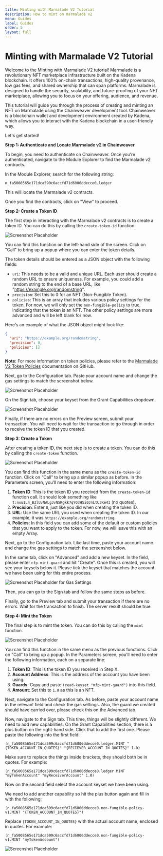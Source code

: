 ```yaml
---
title: Minting with Marmalade V2 Tutorial
description: How to mint on marmalade v2
menu: Guides
label: Guides
order: 5
layout: full
---
```


# Minting with Marmalade V2 Tutorial

Welcome to the Minting with Marmalade V2 tutorial! Marmalade is a revolutionary
NFT marketplace infrastructure built on the Kadena blockchain. It offers 100%
on-chain transactions, high-quality provenance, low gas fees, and shared
ownership that can span platforms. Marmalade is designed to handle the security,
scalability, and future-proofing of your NFT marketplace, allowing you to focus
on your offering, audience, and revenue.

This tutorial will guide you through the process of creating and minting an NFT
on Marmalade using the Chainweaver development tool. Chainweaver is a blockchain
wallet and development environment created by Kadena, which allows you to
interact with the Kadena blockchain in a user-friendly way.

Let's get started!

**Step 1: Authenticate and Locate Marmalade v2 in Chainweaver**

To begin, you need to authenticate on Chainweaver. Once you're authenticated,
navigate to the Module Explorer to find the Marmalade v2 contracts.

In the Module Explorer, search for the following string:

```
n_fa5008565e171dca599c6accfd71d6006ddecce0.ledger
```

This will locate the Marmalade v2 contracts.

Once you find the contracts, click on "View" to proceed.

**Step 2: Create a Token ID**

The first step in interacting with the Marmalade v2 contracts is to create a
token ID. You can do this by calling the `create-token-id` function.

![Screenshot Placeholder](/assets/marmalade/03-token-id-02.png)

You can find this function on the left-hand side of the screen. Click on "Call"
to bring up a popup where you can enter the token details.

The token details should be entered as a JSON object with the following fields:

- `uri`: This needs to be a valid and unique URL. Each user should create a
  random URL to ensure uniqueness. For example, you could add a random string to
  the end of a base URL, like "https://example.org/randomstring".
- `precision`: Set this to 0 for an NFT (Non-Fungible Token).
- `policies`: This is an array that includes various policy settings for the
  token. For now, we will only set the `non-fungible-policy` to true, indicating
  that the token is an NFT. The other policy settings are more advanced and will
  be left blank for now.

Here's an example of what the JSON object might look like:

```json
{
  "uri": "https://example.org/randomstring",
  "precision": 0,
  "policies": []
}
```

**Note:** For more information on token policies, please refer to the
[Marmalade V2 Token Policies](https://github.com/kadena-io/marmalade/tree/v2#token-policies)
documentation on GitHub.

Next, go to the Configuration tab. Paste your account name and change the gas
settings to match the screenshot below.

![Screenshot Placeholder](/assets/marmalade/03-token-id-03.png)

On the Sign tab, choose your keyset from the Grant Capabilities dropdown.

![Screenshot Placeholder](/assets/marmalade/03-token-id-04.png)

Finally, if there are no errors on the Preview screen, submit your transaction.
You will need to wait for the transaction to go through in order to receive the
token ID that you created.

**Step 3: Create a Token**

After creating a token ID, the next step is to create a token. You can do this
by calling the `create-token` function.

![Screenshot Placeholder](/assets/marmalade/01-create-token-01.png)

You can find this function in the same menu as the `create-token-id` function.
Click on "Call" to bring up a similar popup as before. In the Parameters screen,
you'll need to enter the following information:

1. **Token ID**: This is the token ID you received from the `create-token-id`
   function call. It should look something like
   `t:nxu1L4_BZlUvNALgJvN5Kgkk7qYO3HSi0JnLtU3Ke4I` (no quotes).
2. **Precision**: Enter `0`, just like you did when creating the token ID.
3. **URL**: Use the same URL you used when creating the token ID. In our
   example, it was `https://example.org/randomstring`.
4. **Policies**: In this field you can add some of the default or custom
   policies that you want to apply to the token. For now, we will leave this
   with an empty Array.

Next, go to the Configuration tab. Like last time, paste your account name and
change the gas settings to match the screenshot below.

In the same tab, click on "Advanced" and add a new keyset. In the field, please
enter `nfp-mint-guard` and hit "Create". Once this is created, you will see your
keysets below it. Please tick the keyset that matches the account we have been
using for this entire process.

![Screenshot Placeholder for Gas Settings](/assets/marmalade/01-create-token-02.png)

Then, you can go to the Sign tab and follow the same steps as before.

Finally, go to the Preview tab and submit your transaction if there are no
errors. Wait for the transaction to finish. The server result should be true.

**Step 4: Mint the Token**

The final step is to mint the token. You can do this by calling the `mint`
function.

![Screenshot Placeholder](/assets/marmalade/02-mint-token-01.png)

You can find this function in the same menu as the previous functions. Click on
"Call" to bring up a popup. In the Parameters screen, you'll need to enter the
following information, each on a separate line:

1. **Token ID**: This is the token ID you received in Step X.
2. **Account Address**: This is the address of the account you have been using.
3. **Guards**: Copy and paste `(read-keyset "nfp-mint-guard")` into this field.
4. **Amount**: Set this to `1.0` as this is an NFT.

Next, navigate to the Configuration tab. As before, paste your account name in
the relevant field and check the gas settings. Also, the guard we created should
have carried over, please check this on the Advanced tab.

Now, navigate to the Sign tab. This time, things will be slightly different. We
need to add new capabilities. On the Grant Capabilities section, there is a plus
button on the right-hand side. Click that to add the first one. Please paste the
following into the first field:

```pact
(n_fa5008565e171dca599c6accfd71d6006ddecce0.ledger.MINT "{TOKEN_ACCOUNT_IN_QUOTES}" "{RECIEVER_ACCOUNT IN QUOTES}" 1.0)
```

Make sure to replace the things inside brackets, they should both be in quotes.
For example:

```pact
(n_fa5008565e171dca599c6accfd71d6006ddecce0.ledger.MINT "myTokenAccount" "myReceiverAccount" 1.0)
```

Now on the second field select the account keyset we have been using.

We need to add another capability so hit the plus button again and fill in with
the following;

```pact
(n_fa5008565e171dca599c6accfd71d6006ddecce0.non-fungible-policy-v1.MINT "{TOKEN_ACCOUNT_IN_QUOTES}")
```

Replace `{TOKEN_ACCOUNT_IN_QUOTES}` with the actual account name, enclosed in
quotes. For example:

```pact
(n_fa5008565e171dca599c6accfd71d6006ddecce0.non-fungible-policy-v1.MINT "myTokenAccount")
```

![Screenshot Placeholder](/assets/marmalade/02-mint-token-02.png)
